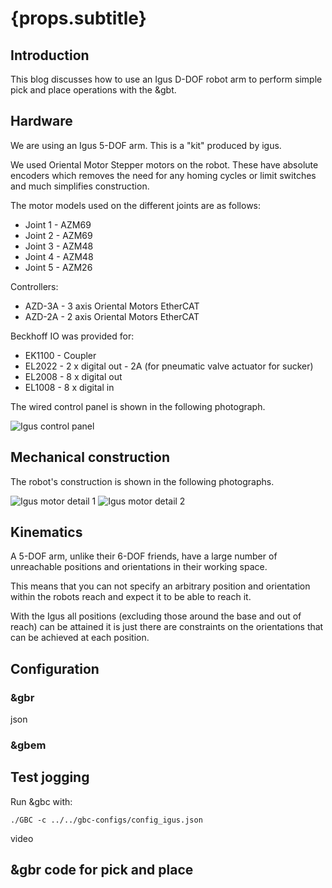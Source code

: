 

# {props.subtitle}

<ReadingTime time="5"/>
<PageTag tags={props.tags}/>

<TitleImage image={igus_overall_2} alt="Igus robot"/>


## Introduction

This blog discusses how to use an Igus D-DOF robot arm to perform simple pick and place operations with the &gbt.

## Hardware

We are using an Igus 5-DOF arm. This is a "kit" produced by igus.

We used Oriental Motor Stepper motors on the robot. These have absolute encoders which removes the need for any homing cycles or limit switches and much simplifies construction.

The motor models used on the different joints are as follows:

* Joint 1 - AZM69
* Joint 2 - AZM69
* Joint 3 - AZM48
* Joint 4 - AZM48
* Joint 5 - AZM26

Controllers:

* AZD-3A - 3 axis Oriental Motors EtherCAT
* AZD-2A - 2 axis Oriental Motors EtherCAT


Beckhoff IO was provided for:

* EK1100 - Coupler
* EL2022 - 2 x digital out - 2A (for pneumatic valve actuator for sucker)
* EL2008 - 8 x digital out
* EL1008 - 8 x digital in

The wired control panel is shown in the following photograph.

<Image meta={igus_control_panel} alt="Igus control panel" maxWidth={600}/>


## Mechanical construction

The robot's construction is shown in the following photographs.

<Image meta={igus_motor_detail_1} alt="Igus motor detail 1" maxWidth={600}/>

<Image meta={igus_motor_detail_2} alt="Igus motor detail 2" maxWidth={600}/>



## Kinematics

A 5-DOF arm, unlike their 6-DOF friends, have a large number of unreachable positions and orientations in their working space.

This means that you can not specify an arbitrary position and orientation within the robots reach and expect it to be able to reach it.

With the Igus all positions (excluding those around the base and out of reach) can be attained it is just there are constraints on the orientations that can be achieved at each position.

## Configuration

### &gbr



json


### &gbem



## Test jogging

Run &gbc with:

`./GBC -c ../../gbc-configs/config_igus.json`


video

## &gbr code for pick and place